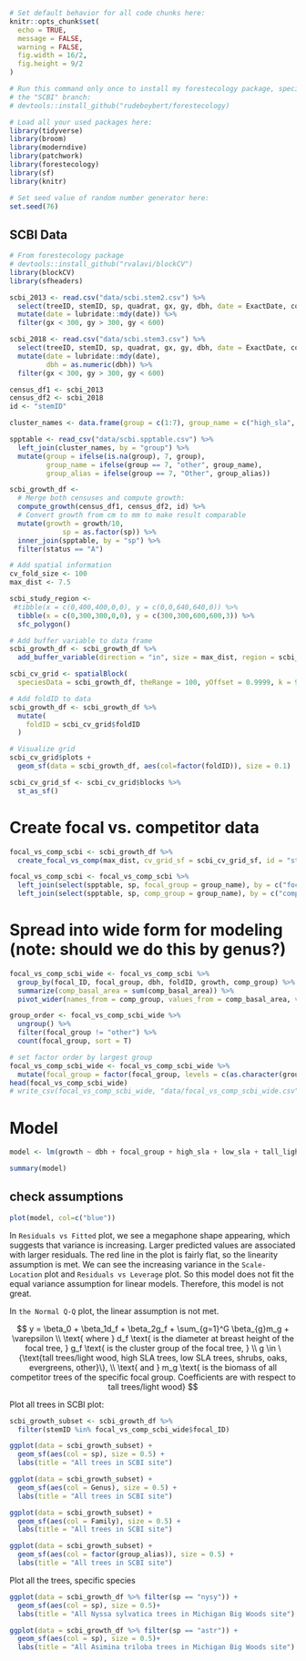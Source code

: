 ```r
# Set default behavior for all code chunks here:
knitr::opts_chunk$set(
  echo = TRUE, 
  message = FALSE, 
  warning = FALSE, 
  fig.width = 16/2, 
  fig.height = 9/2
)

# Run this command only once to install my forestecology package, specifically
# the "SCBI" branch:
# devtools::install_github("rudeboybert/forestecology)

# Load all your used packages here:
library(tidyverse)
library(broom)
library(moderndive)
library(patchwork)
library(forestecology)
library(sf)
library(knitr)

# Set seed value of random number generator here:
set.seed(76)
```

## SCBI Data

```r
# From forestecology package
# devtools::install_github("rvalavi/blockCV")
library(blockCV)
library(sfheaders)

scbi_2013 <- read.csv("data/scbi.stem2.csv") %>% 
  select(treeID, stemID, sp, quadrat, gx, gy, dbh, date = ExactDate, codes, status) %>%
  mutate(date = lubridate::mdy(date)) %>%
  filter(gx < 300, gy > 300, gy < 600)

scbi_2018 <- read.csv("data/scbi.stem3.csv") %>% 
  select(treeID, stemID, sp, quadrat, gx, gy, dbh, date = ExactDate, codes, status) %>%
  mutate(date = lubridate::mdy(date),
         dbh = as.numeric(dbh)) %>%
  filter(gx < 300, gy > 300, gy < 600)

census_df1 <- scbi_2013 
census_df2 <- scbi_2018
id <- "stemID"

cluster_names <- data.frame(group = c(1:7), group_name = c("high_sla", "low_sla", "shrubs", "tall_light_wood", "evergreens", "oaks", "other"), group_alias = c("High SLA trees", "Low SLA trees", "Shrubs", "Tall trees - Light wood", "Evergreens", "Oaks", "Other"))

spptable <- read_csv("data/scbi.spptable.csv") %>% 
  left_join(cluster_names, by = "group") %>% 
  mutate(group = ifelse(is.na(group), 7, group),
         group_name = ifelse(group == 7, "other", group_name),
         group_alias = ifelse(group == 7, "Other", group_alias))

scbi_growth_df <- 
  # Merge both censuses and compute growth:
  compute_growth(census_df1, census_df2, id) %>%
  # Convert growth from cm to mm to make result comparable
  mutate(growth = growth/10,
             sp = as.factor(sp)) %>% 
  inner_join(spptable, by = "sp") %>% 
  filter(status == "A")
```

```r
# Add spatial information
cv_fold_size <- 100
max_dist <- 7.5

scbi_study_region <- 
 #tibble(x = c(0,400,400,0,0), y = c(0,0,640,640,0)) %>% 
  tibble(x = c(0,300,300,0,0), y = c(300,300,600,600,3)) %>% 
  sfc_polygon()

# Add buffer variable to data frame
scbi_growth_df <- scbi_growth_df %>%
  add_buffer_variable(direction = "in", size = max_dist, region = scbi_study_region)

scbi_cv_grid <- spatialBlock(
  speciesData = scbi_growth_df, theRange = 100, yOffset = 0.9999, k = 9, verbose = FALSE)

# Add foldID to data
scbi_growth_df <- scbi_growth_df %>% 
  mutate(
    foldID = scbi_cv_grid$foldID
  )

# Visualize grid
scbi_cv_grid$plots +
  geom_sf(data = scbi_growth_df, aes(col=factor(foldID)), size = 0.1)

scbi_cv_grid_sf <- scbi_cv_grid$blocks %>%
  st_as_sf()
```

# Create focal vs. competitor data
```r
focal_vs_comp_scbi <- scbi_growth_df %>% 
  create_focal_vs_comp(max_dist, cv_grid_sf = scbi_cv_grid_sf, id = "stemID")

focal_vs_comp_scbi <- focal_vs_comp_scbi %>% 
  left_join(select(spptable, sp, focal_group = group_name), by = c("focal_sp" = "sp")) %>% 
  left_join(select(spptable, sp, comp_group = group_name), by = c("comp_sp" = "sp"))

```

# Spread into wide form for modeling (note: should we do this by genus?)

```r
focal_vs_comp_scbi_wide <- focal_vs_comp_scbi %>% 
  group_by(focal_ID, focal_group, dbh, foldID, growth, comp_group) %>%
  summarize(comp_basal_area = sum(comp_basal_area)) %>% 
  pivot_wider(names_from = comp_group, values_from = comp_basal_area, values_fill = 0)

group_order <- focal_vs_comp_scbi_wide %>% 
  ungroup() %>% 
  filter(focal_group != "other") %>% 
  count(focal_group, sort = T)

# set factor order by largest group
focal_vs_comp_scbi_wide <- focal_vs_comp_scbi_wide %>% 
  mutate(focal_group = factor(focal_group, levels = c(as.character(group_order$focal_group), "other")))
head(focal_vs_comp_scbi_wide)
# write_csv(focal_vs_comp_scbi_wide, "data/focal_vs_comp_scbi_wide.csv")
```

# Model

```r
model <- lm(growth ~ dbh + focal_group + high_sla + low_sla + tall_light_wood + evergreens + oaks + shrubs + other, data = focal_vs_comp_scbi_wide)

summary(model)
```

## check assumptions
```r
plot(model, col=c("blue"))
```
In `Residuals vs Fitted` plot, we see a megaphone shape appearing, which suggests that variance is increasing. Larger predicted values are associated with larger residuals. The red line in the plot is fairly flat, so the linearity assumption is met. We can see the increasing variance in the `Scale-Location` plot and `Residuals vs Leverage` plot. So this model does not fit the equal variance assumption for linear models. Therefore, this model is not great. 

In `the Normal Q-Q` plot, the linear assumption is not met. 

$$
y = \beta_0 + \beta_1d_f + \beta_2g_f + \sum_{g=1}^G \beta_{g}m_g + \varepsilon \\
\text{ where } d_f \text{ is the diameter at breast height of the focal tree, } g_f \text{ is the cluster group of the focal tree, } \\ g \in \{\text{tall trees/light wood, high SLA trees, low SLA trees, shrubs, oaks, evergreens, other}\}, \\ \text{ and } m_g \text{ is the biomass of all competitor trees of the specific focal group. Coefficients are with respect to tall trees/light wood}
$$

Plot all trees in SCBI plot:

```r
scbi_growth_subset <- scbi_growth_df %>% 
  filter(stemID %in% focal_vs_comp_scbi_wide$focal_ID)

ggplot(data = scbi_growth_subset) +
  geom_sf(aes(col = sp), size = 0.5) +
  labs(title = "All trees in SCBI site")

ggplot(data = scbi_growth_subset) +
  geom_sf(aes(col = Genus), size = 0.5) +
  labs(title = "All trees in SCBI site")

ggplot(data = scbi_growth_subset) +
  geom_sf(aes(col = Family), size = 0.5) +
  labs(title = "All trees in SCBI site")

ggplot(data = scbi_growth_subset) +
  geom_sf(aes(col = factor(group_alias)), size = 0.5) +
  labs(title = "All trees in SCBI site")
```

Plot all the trees, specific species

```r
ggplot(data = scbi_growth_df %>% filter(sp == "nysy")) +
  geom_sf(aes(col = sp), size = 0.5)+
  labs(title = "All Nyssa sylvatica trees in Michigan Big Woods site")

ggplot(data = scbi_growth_df %>% filter(sp == "astr")) +
  geom_sf(aes(col = sp), size = 0.5)+
  labs(title = "All Asimina triloba trees in Michigan Big Woods site")
```